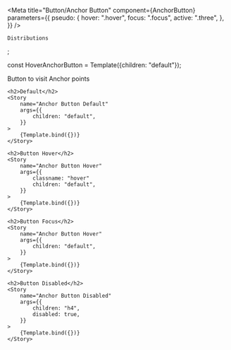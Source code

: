 

<Meta 
    title="Button/Anchor Button"
    component={AnchorButton}
    parameters={{
        pseudo: {
            hover: ".hover",
            focus: ".focus",
            active: ".three",
        },
    }}
/>


    Distributions
</AnchorButton>;

const HoverAnchorButton = Template({children: "default"});

<Canvas columns={1}  withSource="open" withToolbar >
    <Title>Anchor Button</Title>
    <Subtitle>Button to visit Anchor points</Subtitle>
    
    <h2>Default</h2>
    <Story
        name="Anchor Button Default"
        args={{
            children: "default",
        }}
    >
        {Template.bind({})}
    </Story>
    
    <h2>Button Hover</h2>
    <Story
        name="Anchor Button Hover"
        args={{
            classname: "hover"
            children: "default",
        }}
    >
        {Template.bind({})}
    </Story>
    
    <h2>Button Focus</h2>
    <Story
        name="Anchor Button Hover"
        args={{
            children: "default",
        }}
    >
        {Template.bind({})}
    </Story>
    
    <h2>Button Disabled</h2>
    <Story
        name="Anchor Button Disabled"
        args={{
            children: "h4",
            disabled: true,
        }}
    >
        {Template.bind({})}
    </Story>
</Canvas>
